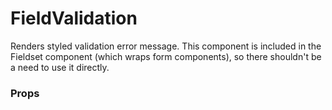 
<Meta title="Components|FieldValidation" component={FieldValidation} />

# FieldValidation

Renders styled validation error message. This component is included in the Fieldset component (which wraps form components),
so there shouldn't be a need to use it directly.

### Props

<Props of={FieldValidation} />
